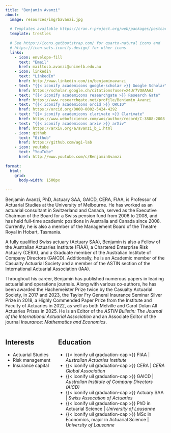 ```yaml
---
title: "Benjamin Avanzi"
about:
  image: resources/img/bavanzi.jpg
  
  # Templates available https://cran.r-project.org/web/packages/postcards/readme/README.html
  template: trestles
    
  # See https://icons.getbootstrap.com/ for quarto-natural icons and 
  # https://icon-sets.iconify.design/ for other icons
  links:
    - icon: envelope-fill
      text: "Email"
      href: mailto:b.avanzi@unimelb.edu.au
    - icon: linkedin
      text: "LinkedIn"
      href: http://www.linkedin.com/in/benjaminavanzi
    - text: "{{< iconify academicons google-scholar >}} Google Scholar"
      href: https://scholar.google.ch/citations?user=X4Ur7VQAAAAJ
    - text: "{{< iconify academicons researchgate >}} Research Gate"
      href: https://www.researchgate.net/profile/Benjamin_Avanzi
    - text: "{{< iconify academicons orcid >}} ORCID"
      href: https://orcid.org/0000-0002-5424-4292
    - text: "{{< iconify academicons clarivate >}} Clarivate"
      href: https://www.webofscience.com/wos/author/record/C-3888-2008
    - text: "{{< iconify academicons arxiv >}} arXiv"
      href: https://arxiv.org/a/avanzi_b_1.html
    - icon: github
      text: "Github"
      href: https://github.com/agi-lab
    - icon: youtube
      text: "YouTube"
      href: http://www.youtube.com/c/BenjaminAvanzi
    
format:
  html:
    grid:
      body-width: 1500px
      
---
```


::: {#hero-heading}
Benjamin Avanzi, PhD, Actuary SAA, GAICD, CERA, FIAA, is Professor of Actuarial Studies at the University of Melbourne. He has worked as an actuarial consultant in Switzerland and Canada, served as the Executive Chairman of the Board for a Swiss pension fund from 2006 to 2008, and has held full-time academic positions in Australia and Canada since 2008. Currently, he is also a member of the Management Board of the Theatre Royal in Hobart, Tasmania.

A fully qualified Swiss actuary (Actuary SAA), Benjamin is also a Fellow of the Australian Actuaries Institute (FIAA), a Chartered Enterprise Risk Actuary (CERA), and a Graduate member of the Australian Institute of Company Directors (GAICD). Additionally, he is an Academic member of the Casualty Actuarial Society and a member of the ASTIN section of the International Actuarial Association (IAA).

Throughout his career, Benjamin has published numerous papers in leading actuarial and operations journals. Along with various co-authors, he has been awarded the Hachemeister Prize twice by the Casualty Actuarial Society, in 2017 and 2023, the Taylor Fry General Insurance Seminar Silver Prize in 2018, a Highly Commended Paper Prize from the Institute and Faculty of Actuaries in 2022, as well as both Melville and Carol Dolan All Actuaries Prizes in 2025. He is an Editor of the _ASTIN Bulletin: The Journal of the International Actuarial Association_ and an Associate Editor of the journal _Insurance: Mathematics and Economics_.

::: {.columns}
::: {.column width="30%"}
## Interests

- Actuarial Studies
- Risk management
- Insurance capital

:::
::: {.column width="70%"}
## Education

- {{< iconify uil graduation-cap >}} FIAA \| *Australian Actuaries Institute*
- {{< iconify uil graduation-cap >}} CERA \| *CERA Global Association*
- {{< iconify uil graduation-cap >}} GAICD \| *Australian Institute of Company Directors (AICD)*
- {{< iconify uil graduation-cap >}} Actuary SAA \| *Swiss Assocation of Actuaries*
- {{< iconify uil graduation-cap >}} PhD in Actuarial Science \| *University of Lausanne*
- {{< iconify uil graduation-cap >}} MSc in Economics, major in Actuarial Science \| *University of Lausanne*
:::
:::
:::
